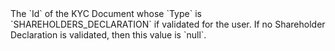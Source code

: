   

  
<ResponseField name="ShareholderDeclaration" type="string" >    
The `Id` of the KYC Document whose `Type` is `SHAREHOLDERS_DECLARATION` if validated for the user. If no Shareholder Declaration is validated, then this value is `null`.  
</ResponseField>